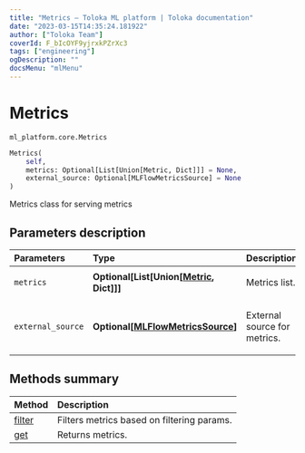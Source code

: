 ```yaml
---
title: "Metrics — Toloka ML platform | Toloka documentation"
date: "2023-03-15T14:35:24.181922"
author: ["Toloka Team"]
coverId: F_bIcOYF9yjrxkPZrXc3
tags: ["engineering"]
ogDescription: ""
docsMenu: "mlMenu"
---
```


# Metrics

`ml_platform.core.Metrics`

```python
Metrics(
    self,
    metrics: Optional[List[Union[Metric, Dict]]] = None,
    external_source: Optional[MLFlowMetricsSource] = None
)
```

Metrics class for serving metrics

## Parameters description

| Parameters | Type | Description |
| :----------| :----| :-----------|
`metrics`|**Optional\[List\[Union\[[Metric](/docs/toloka-ml/reference/ml_platform.core.Metric), Dict\]\]\]**|<p>Metrics list.</p>
`external_source`|**Optional\[[MLFlowMetricsSource](/docs/toloka-ml/reference/ml_platform.core.MLFlowMetricsSource)\]**|<p>External source for metrics.</p>

## Methods summary

| Method | Description |
| :------| :-----------|
[filter](/docs/toloka-ml/reference/ml_platform.core.Metrics.filter)| Filters metrics based on filtering params.
[get](/docs/toloka-ml/reference/ml_platform.core.Metrics.get)| Returns metrics.
